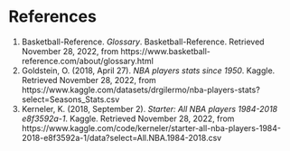 # References
1. Basketball-Reference. *Glossary*. Basketball-Reference. Retrieved November 28, 2022, from https://www.basketball-reference.com/about/glossary.html 
2. Goldstein, O. (2018, April 27). *NBA players stats since 1950*. Kaggle. Retrieved November 28, 2022, from https://www.kaggle.com/datasets/drgilermo/nba-players-stats?select=Seasons_Stats.csv 
3. Kerneler, K. (2018, September 2). *Starter: All NBA players 1984-2018 e8f3592a-1*. Kaggle. Retrieved November 28, 2022, from https://www.kaggle.com/code/kerneler/starter-all-nba-players-1984-2018-e8f3592a-1/data?select=All.NBA.1984-2018.csv 